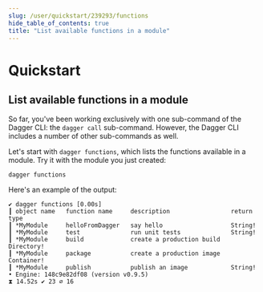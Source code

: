 ```yaml
---
slug: /user/quickstart/239293/functions
hide_table_of_contents: true
title: "List available functions in a module"
---
```


# Quickstart

<PartialExperimentalDocs />

## List available functions in a module

So far, you've been working exclusively with one sub-command of the Dagger CLI: the `dagger call` sub-command. However, the Dagger CLI includes a number of other sub-commands as well.

Let's start with `dagger functions`, which lists the functions available in a module. Try it with the module you just created:

```shell
dagger functions
```

Here's an example of the output:

```shell
✔ dagger functions [0.00s]
┃ object name   function name     description                 return type
┃ *MyModule     helloFromDagger   say hello                   String!
┃ *MyModule     test              run unit tests              String!
┃ *MyModule     build             create a production build   Directory!
┃ *MyModule     package           create a production image   Container!
┃ *MyModule     publish           publish an image            String!
• Engine: 148c9e82df08 (version v0.9.5)
⧗ 14.52s ✔ 23 ∅ 16
```
